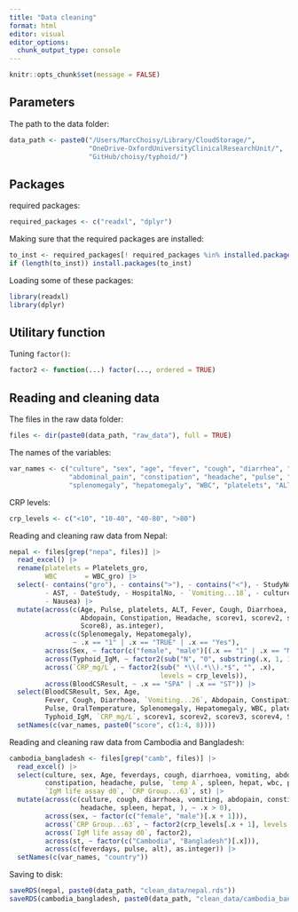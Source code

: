 ```yaml
---
title: "Data cleaning"
format: html
editor: visual
editor_options: 
  chunk_output_type: console
---
```


```r
knitr::opts_chunk$set(message = FALSE)
```


## Parameters

The path to the data folder:

```r
data_path <- paste0("/Users/MarcChoisy/Library/CloudStorage/",
                    "OneDrive-OxfordUniversityClinicalResearchUnit/",
                    "GitHub/choisy/typhoid/")
```


## Packages

required packages:

```r
required_packages <- c("readxl", "dplyr")
```

Making sure that the required packages are installed:

```r
to_inst <- required_packages[! required_packages %in% installed.packages()[,"Package"]]
if (length(to_inst)) install.packages(to_inst)
```

Loading some of these packages:

```r
library(readxl)
library(dplyr)
```


## Utilitary function

Tuning `factor()`:

```r
factor2 <- function(...) factor(..., ordered = TRUE)
```


## Reading and cleaning data

The files in the raw data folder:

```r
files <- dir(paste0(data_path, "raw_data"), full = TRUE)
```

The names of the variables:

```r
var_names <- c("culture", "sex", "age", "fever", "cough", "diarrhea", "vomiting",
               "abdominal_pain", "constipation", "headache", "pulse", "temperature",
               "splenomegaly", "hepatomegaly", "WBC", "platelets", "ALT", "IgM", "CRP")
```

CRP levels:

```r
crp_levels <- c("<10", "10-40", "40-80", ">80")
```

Reading and cleaning raw data from Nepal:

```r
nepal <- files[grep("nepa", files)] |>
  read_excel() |> 
  rename(platelets = Platelets_gro,
         WBC       = WBC_gro) |> 
  select(- contains("gro"), - contains(">"), - contains("<"), - StudyNo, - Study,
         - AST, - DateStudy, - HospitalNo, - `Vomiting...18`, - culture, - Anorexia,
         - Nausea) |> 
  mutate(across(c(Age, Pulse, platelets, ALT, Fever, Cough, Diarrhoea, `Vomiting...26`,
                  Abdopain, Constipation, Headache, scorev1, scorev2, scorev3, scorev4,
                  Score8), as.integer),
         across(c(Splenomegaly, Hepatomegaly),
                ~ .x == "1" | .x == "TRUE" | .x == "Yes"),
         across(Sex, ~ factor(c("female", "male")[(.x == "1" | .x == "Male") + 1])),
         across(Typhoid_IgM, ~ factor2(sub("N", "0", substring(.x, 1, 1)))),
         across(`CRP_mg/L`, ~ factor2(sub(" *\\(.*\\).*$", "", .x),
                                      levels = crp_levels)),
         across(BloodCSResult, ~ .x == "SPA" | .x == "ST")) |> 
  select(BloodCSResult, Sex, Age,
         Fever, Cough, Diarrhoea, `Vomiting...26`, Abdopain, Constipation, Headache,
         Pulse, OralTemperature, Splenomegaly, Hepatomegaly, WBC, platelets, ALT,
         Typhoid_IgM, `CRP_mg/L`, scorev1, scorev2, scorev3, scorev4, Score8) |> 
  setNames(c(var_names, paste0("score", c(1:4, 8))))
```

Reading and cleaning raw data from Cambodia and Bangladesh:

```r
cambodia_bangladesh <- files[grep("camb", files)] |>
  read_excel() |> 
  select(culture, sex, Age, feverdays, cough, diarrhoea, vomiting, abdopain,
         constipation, headache, pulse, `temp A`, spleen, hepat, wbc, plts, alt,
         `IgM life assay d0`, `CRP Group...63`, st) |> 
  mutate(across(c(culture, cough, diarrhoea, vomiting, abdopain, constipation,
                  headache, spleen, hepat, ), ~ .x > 0),
         across(sex, ~ factor(c("female", "male")[.x + 1])),
         across(`CRP Group...63`, ~ factor2(crp_levels[.x + 1], levels = crp_levels)),
         across(`IgM life assay d0`, factor2),
         across(st, ~ factor(c("Cambodia", "Bangladesh")[.x])),
         across(c(feverdays, pulse, alt), as.integer)) |> 
  setNames(c(var_names, "country"))
```

Saving to disk:

```r
saveRDS(nepal, paste0(data_path, "clean_data/nepal.rds"))
saveRDS(cambodia_bangladesh, paste0(data_path, "clean_data/cambodia_bangladesh.rds"))
```


